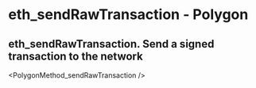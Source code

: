 # eth_sendRawTransaction  - Polygon

## eth_sendRawTransaction. Send a signed transaction to the network


<PolygonMethod_sendRawTransaction />
